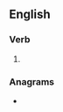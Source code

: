 ==English==

===Verb===
{{head|en|verb}}

# {{obsolete spelling of|remain|lang=en}}

===Anagrams===
* {{anagrams|en|a=aeeimnr|Amerine|erminea}}
